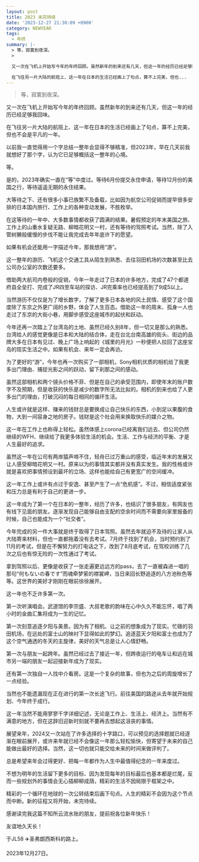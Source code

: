```yaml
---
layout: post
title: 2023 未完待续
date: '2023-12-27 21:30:09 +0900'
category: NEWYEAR
tags:
  - 年终
summary: |-
  > 等，寂寞到夜深。
  > 

  又一次在飞机上开始写今年的年终回顾。虽然新年的到来还有几天，但这一年的经历已经足够我回味。

  在飞往另一片大陆的航班上、这一年在日本的生活已经画上了句点，算不上完美，但也...
---
```


> 等，寂寞到夜深。
> 

又一次在飞机上开始写今年的年终回顾。虽然新年的到来还有几天，但这一年的经历已经足够我回味。

在飞往另一片大陆的航班上、这一年在日本的生活已经画上了句点，算不上完美，但也不会是平凡的一年。

以前我一直觉得用一个字总结一整年会显得不够精准，但2023年，早在几天前我就想好了那个字，认为它已足够概括这一整年的心境。

等。

是的，2023年确实一直在“等”中度过。等待6月份提交永住申请，等待12月份的美国之行，等待遥遥无期的永住结果。

大等待之下、还有很多小事已族繁不及备载，比如因为航空公司促销而提早很多安排的日本国内旅行、工作上的各种变动发展，不胜枚举。

在这等待的一年中、大多数事情都收获了圆满的结果。暑假预定的年末美国之旅、工作上的山重水复疑无路、柳暗花明又一村，还有等待的驾照考试。当然，除了入管树獭般缓慢的步伐不能让我完成去年年底许下的愿望。

如果有机会还能用一字描述今年，那我想用“游”。

这一整年的游历、飞机这个交通工具从陌生到熟悉、去往羽田机场的次数甚至比去公司办公室的次数还要多。

借助两大航司内卷般的促销，今年一年走过了日本的许多地方，完成了47个都道府县全垒打、完成了JR四至车站的探访、JR完乘率也已经提高到了9成5以上。

当然游历不仅仅是为了增长数字，了解了更多日本各地的风土民情、感受了这个国度除了东京之外更广阔的乡野，体会了人生百态。借助这一年的周末、孤身一人也走过了东京的大街小巷，用脚步感受这座城市的起伏和跃动。

今年还再一次踏上了台湾岛的土地、虽然已经久别8年，但一切又是那么的熟悉。台湾给人的感觉更像是日本和大陆的结合体，走在台北台南高雄的街头、街边的品牌大多在日本有见过、晚上广场上响起的《城里的月光》一秒便把人拉回了这座宝岛的现实生活之中。如果有机会、来年一定会再访。

为了更好的“游”，今年也再一次购买了一部相机，Sony相机优质的相机给了我更多出门理由、捕捉光影之间的跃动，留下刹那之间的感动。

虽然这部相机和两个镜头价格不菲、但是在自己的承受范围内，即使年末的账户数字不及预期，但是收获的快乐是减少的数字所无法比拟的。相机的到来也给了人更多出门的理由，打破沉闷的每日相同的循环生活。

人生或许就是这样、赚来的钱财总是要换成让自己快乐的东西，小到足以果腹的食物，大到一间容身之地的房子。钱财是这个社会用来换取快乐的媒介之物。

这一年在工作上也称得上轻松。虽然体感上corona已经离我们远去、但公司仍然继续的WFH、继续给了我更多体验生活的机会。生活、工作与经济的平衡、才是人生最好的追求。

虽然这一年在公司有两岸猿声啼不住，轻舟已过万重山的感受，临近年末的发展又让人感受柳暗花明又一村。原来以为的事情其实都并没有真实发生。我的性格或许就是喜欢把事情预设到最坏的立场、这样也能给自己有更宽广的空间缓冲。

这一年工作上或许有点过于安逸、甚至产生了一点“危机感”。不过，相信适度紧张和压力总是有利于自己的更进一步。

这一年成为了第一个在日本的一整年，经历了许多，也结识了很多朋友，有网友也有线下见面的朋友。逐渐发现自己能够自由支配的空余时间而不需要向家里报备的时候，自己也能成为一个“社交者”。

今年完成的另一件大事就是终于取得了日本驾照。虽然去年就迫不及待的让家人从大陆寄来材料，但也一直都拖着没有去考试。7月终于找到了机会，当时预约到了11月的考试，但是在不懈努力的打电话之下，改到了8月底考试，在驾校训练了几次之后也有惊无险的一次性通过了考试。

拿到驾照以后、更像是收获了一张走遍更远远方的pass，去了一直被森进一唱的那句“何もないの春です”而魂牵梦萦的襟裳岬，当日来回长野追逐的八方池秋色等等。这世界的美好才刚刚在眼前徐徐展开。

这一年也不乏许多第一次。

第一次听演唱会。武道馆的李宗盛、大叔老歌的韵味在心中久久不能忘怀，唱了两小时的金曲汇集将成为一生的记忆。

第一次刻意追逐夕阳与美景。因为有了相机、让之前的想象成为了现实。忙碌的羽田机场，在远处的富士山的映衬下显得如此的梦幻。追逐蓝天夕阳和富士也成为了这个空气通透的冬天的主旋律，美好的天气总是让人心情舒畅。

第一次与朋友一起跨年。虽然已经过去了接近一年，但跨夜运行的电车让和远在城市另一端的朋友一起迎接新年成为了现实。

还有第一次独自一人找中介看房。这是一个复杂的故事，但也为之后的周旋增长了一点经验。

当然也不能遗漏现在正在进行的第一次长途飞行。前往美国的路途从去年就开始规划、今年终于成行。

这一年当然不能用寥寥千字详细记述，无论是工作上、生活上、经济上。当然有不满意的地方，但在这辞旧迎新时刻就不要再去想起这沮丧的事情。

展望来年，2024又一次站在了许多选择的十字路口，可以预见的选择题就已经逐渐在眼前展开，或许来年就已经不会像这一年那么轻松愉快，但寄望于未来的自己能做出最好的选择。当然，这一切也就只能交给未来的时间来做评判了。

总是希望来年会过得更好、把每一年都作为人生中最值得纪念的一年来度过。

不想为明年的生活留下更多的目标、因为发现每年的目标最后也基本都是烂尾，反而一些规划外的事情会无心插柳柳成荫，精彩的生活不因局限于框架之中。

精彩的一个循环在地球的一次公转结束后画下句点。人生的精彩不会因为这个节点而中断。新的征程又将开始，未完待续。

感谢读完我这篇不知所云流水账的朋友，提前祝各位新年快乐！

友谊地久天长！

于JL58 ✈️圣弗朗西斯科的路上。

2023年12月27日。
